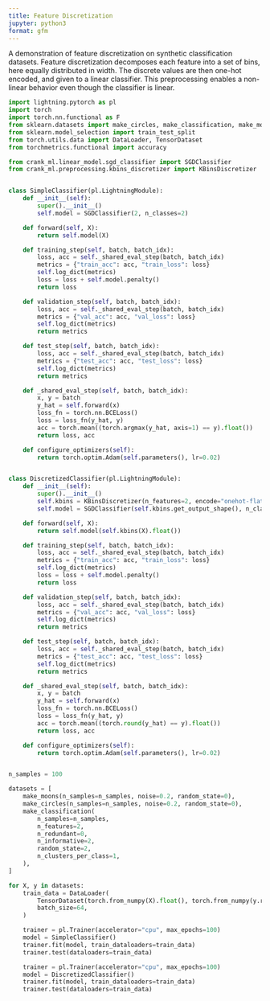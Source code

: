 ```yaml
---
title: Feature Discretization
jupyter: python3
format: gfm
---
```


A demonstration of feature discretization on synthetic classification datasets. Feature discretization decomposes each feature into a set of bins, here equally distributed in width. The discrete values are then one-hot encoded, and given to a linear classifier. This preprocessing enables a non-linear behavior even though the classifier is linear.

```python
import lightning.pytorch as pl
import torch
import torch.nn.functional as F
from sklearn.datasets import make_circles, make_classification, make_moons
from sklearn.model_selection import train_test_split
from torch.utils.data import DataLoader, TensorDataset
from torchmetrics.functional import accuracy

from crank_ml.linear_model.sgd_classifier import SGDClassifier
from crank_ml.preprocessing.kbins_discretizer import KBinsDiscretizer


class SimpleClassifier(pl.LightningModule):
    def __init__(self):
        super().__init__()
        self.model = SGDClassifier(2, n_classes=2)

    def forward(self, X):
        return self.model(X)

    def training_step(self, batch, batch_idx):
        loss, acc = self._shared_eval_step(batch, batch_idx)
        metrics = {"train_acc": acc, "train_loss": loss}
        self.log_dict(metrics)
        loss = loss + self.model.penalty()
        return loss

    def validation_step(self, batch, batch_idx):
        loss, acc = self._shared_eval_step(batch, batch_idx)
        metrics = {"val_acc": acc, "val_loss": loss}
        self.log_dict(metrics)
        return metrics

    def test_step(self, batch, batch_idx):
        loss, acc = self._shared_eval_step(batch, batch_idx)
        metrics = {"test_acc": acc, "test_loss": loss}
        self.log_dict(metrics)
        return metrics

    def _shared_eval_step(self, batch, batch_idx):
        x, y = batch
        y_hat = self.forward(x)
        loss_fn = torch.nn.BCELoss()
        loss = loss_fn(y_hat, y)
        acc = torch.mean((torch.argmax(y_hat, axis=1) == y).float())
        return loss, acc

    def configure_optimizers(self):
        return torch.optim.Adam(self.parameters(), lr=0.02)


class DiscretizedClassifier(pl.LightningModule):
    def __init__(self):
        super().__init__()
        self.kbins = KBinsDiscretizer(n_features=2, encode="onehot-flatten")
        self.model = SGDClassifier(self.kbins.get_output_shape(), n_classes=2)

    def forward(self, X):
        return self.model(self.kbins(X).float())

    def training_step(self, batch, batch_idx):
        loss, acc = self._shared_eval_step(batch, batch_idx)
        metrics = {"train_acc": acc, "train_loss": loss}
        self.log_dict(metrics)
        loss = loss + self.model.penalty()
        return loss

    def validation_step(self, batch, batch_idx):
        loss, acc = self._shared_eval_step(batch, batch_idx)
        metrics = {"val_acc": acc, "val_loss": loss}
        self.log_dict(metrics)
        return metrics

    def test_step(self, batch, batch_idx):
        loss, acc = self._shared_eval_step(batch, batch_idx)
        metrics = {"test_acc": acc, "test_loss": loss}
        self.log_dict(metrics)
        return metrics

    def _shared_eval_step(self, batch, batch_idx):
        x, y = batch
        y_hat = self.forward(x)
        loss_fn = torch.nn.BCELoss()
        loss = loss_fn(y_hat, y)
        acc = torch.mean((torch.round(y_hat) == y).float())
        return loss, acc

    def configure_optimizers(self):
        return torch.optim.Adam(self.parameters(), lr=0.02)


n_samples = 100

datasets = [
    make_moons(n_samples=n_samples, noise=0.2, random_state=0),
    make_circles(n_samples=n_samples, noise=0.2, random_state=0),
    make_classification(
        n_samples=n_samples,
        n_features=2,
        n_redundant=0,
        n_informative=2,
        random_state=2,
        n_clusters_per_class=1,
    ),
]

for X, y in datasets:
    train_data = DataLoader(
        TensorDataset(torch.from_numpy(X).float(), torch.from_numpy(y.reshape(-1, 1)).float()),
        batch_size=64,
    )

    trainer = pl.Trainer(accelerator="cpu", max_epochs=100)
    model = SimpleClassifier()
    trainer.fit(model, train_dataloaders=train_data)
    trainer.test(dataloaders=train_data)

    trainer = pl.Trainer(accelerator="cpu", max_epochs=100)
    model = DiscretizedClassifier()
    trainer.fit(model, train_dataloaders=train_data)
    trainer.test(dataloaders=train_data)
```